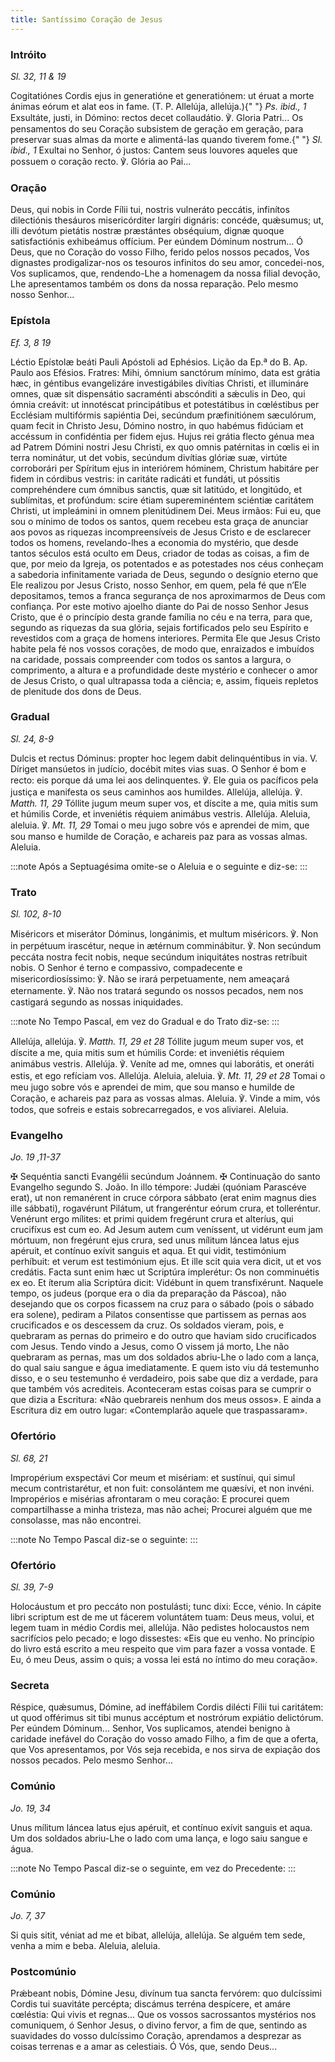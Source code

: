 ```yaml
---
title: Santíssimo Coração de Jesus
---
```


### Intróito

<em>Sl. 32, 11 & 19</em>

<div class="side-by-side not-content">
  <span>
    Cogitatiónes Cordis ejus in generatióne et generatiónem: ut éruat a morte
    ánimas eórum et alat eos in fame. (T. P. Allelúja, allelúja.){" "}
    <em>Ps. ibid., 1</em> Exsultáte, justi, in Dómino: rectos decet collaudátio.
    ℣. Gloria Patri...
  </span>
  <span>
    Os pensamentos do seu Coração subsistem de geração em geração, para
    preservar suas almas da morte e alimentá-las quando tiverem fome.{" "}
    <em>Sl. ibid., 1</em> Exultai no Senhor, ó justos: Cantem seus louvores
    aqueles que possuem o coração recto. ℣. Glória ao Pai...
  </span>
</div>

### Oração

<div class="side-by-side not-content">
  <span>
    Deus, qui nobis in Corde Fílii tui, nostris vulneráto peccátis, infinítos
    dilectiónis thesáuros misericórditer largíri dignáris: concéde, quǽsumus;
    ut, illi devótum pietátis nostræ præstántes obséquium, dignæ quoque
    satisfactiónis exhibeámus offícium. Per eúndem Dóminum nostrum...
  </span>
  <span>
    Ó Deus, que no Coração do vosso Filho, ferido pelos nossos pecados, Vos
    dignastes prodigalizar-nos os tesouros infinitos do seu amor, concedei-nos,
    Vos suplicamos, que, rendendo-Lhe a homenagem da nossa filial devoção, Lhe
    apresentamos também os dons da nossa reparação. Pelo mesmo nosso Senhor...
  </span>
</div>

### Epístola

<em>Ef. 3, 8 19</em>

<div class="side-by-side not-content">
  <span>Léctio Epístolæ beáti Pauli Apóstoli ad Ephésios.</span>
  <span>Lição da Ep.ª do B. Ap. Paulo aos Efésios.</span>
  <span>
    Fratres: Mihi, ómnium sanctórum mínimo, data est grátia hæc, in géntibus
    evangelizáre investigábiles divítias Christi, et illumináre omnes, quæ sit
    dispensátio sacraménti abscónditi a sǽculis in Deo, qui ómnia creávit: ut
    innotéscat principátibus et potestátibus in cœléstibus per Ecclésiam
    multifórmis sapiéntia Dei, secúndum præfinitiónem sæculórum, quam fecit in
    Christo Jesu, Dómino nostro, in quo habémus fidúciam et accéssum in
    confidéntia per fidem ejus. Hujus rei grátia flecto génua mea ad Patrem
    Dómini nostri Jesu Christi, ex quo omnis patérnitas in cœlis ei in terra
    nominátur, ut det vobis, secúndum divítias glóriæ suæ, virtúte corroborári
    per Spíritum ejus in interiórem hóminem, Christum habitáre per fidem in
    córdibus vestris: in caritáte radicáti et fundáti, ut póssitis comprehéndere
    cum ómnibus sanctis, quæ sit latitúdo, et longitúdo, et sublímitas, et
    profúndum: scire étiam supereminéntem sciéntiæ caritátem Christi, ut
    impleámini in omnem plenitúdinem Dei.
  </span>
  <span>
    Meus irmãos: Fui eu, que sou o mínimo de todos os santos, quem recebeu esta
    graça de anunciar aos povos as riquezas incompreensíveis de Jesus Cristo e
    de esclarecer todos os homens, revelando-lhes a economia do mystério, que
    desde tantos séculos está oculto em Deus, criador de todas as coisas, a fim
    de que, por meio da Igreja, os potentados e as potestades nos céus conheçam
    a sabedoria infinitamente variada de Deus, segundo o desígnio eterno que Ele
    realizou por Jesus Cristo, nosso Senhor, em quem, pela fé que n’Ele
    depositamos, temos a franca segurança de nos aproximarmos de Deus com
    confiança. Por este motivo ajoelho diante do Pai de nosso Senhor Jesus
    Cristo, que é o princípio desta grande família no céu e na terra, para que,
    segundo as riquezas da sua glória, sejais fortificados pelo seu Espírito e
    revestidos com a graça de homens interiores. Permita Ele que Jesus Cristo
    habite pela fé nos vossos corações, de modo que, enraizados e imbuídos na
    caridade, possais compreender com todos os santos a largura, o comprimento,
    a altura e a profundidade deste mystério e conhecer o amor de Jesus Cristo,
    o qual ultrapassa toda a ciência; e, assim, fiqueis repletos de plenitude
    dos dons de Deus.
  </span>
</div>

### Gradual

<em>Sl. 24, 8-9</em>

<div class="side-by-side not-content">
  <span>
    Dulcis et rectus Dóminus: propter hoc legem dabit delinquéntibus in via. V.
    Díriget mansúetos in judício, docébit mites vias suas.
  </span>
  <span>
    O Senhor é bom e recto: eis porque dá uma lei aos delinquentes. ℣. Ele guia
    os pacíficos pela justiça e manifesta os seus caminhos aos humildes.
  </span>
  <span>
    Allelúja, allelúja. ℣. <em>Matth. 11, 29</em> Tóllite jugum meum super vos,
    et díscite a me, quia mitis sum et húmilis Corde, et inveniétis réquiem
    animábus vestris. Allelúja.
  </span>
  <span>
    Aleluia, aleluia. ℣. <em>Mt. 11, 29</em> Tomai o meu jugo sobre vós e
    aprendei de mim, que sou manso e humilde de Coração, e achareis paz para as
    vossas almas. Aleluia.
  </span>
</div>

:::note
Após a Septuagésima omite-se o Aleluia e o seguinte e diz-se:
:::

### Trato

<em>Sl. 102, 8-10</em>

<div class="side-by-side not-content">
  <span>
    Miséricors et miserátor Dóminus, longánimis, et multum miséricors. ℣. Non in
    perpétuum irascétur, neque in ætérnum comminábitur. ℣. Non secúndum peccáta
    nostra fecit nobis, neque secúndum iniquitátes nostras retríbuit nobis.
  </span>
  <span>
    O Senhor é terno e compassivo, compadecente e misericordiosíssimo: ℣. Não se
    irará perpetuamente, nem ameaçará eternamente. ℣. Não nos tratará segundo os
    nossos pecados, nem nos castigará segundo as nossas iniquidades.
  </span>
</div>

:::note
No Tempo Pascal, em vez do Gradual e do Trato diz-se:
:::

<div class="side-by-side not-content">
  <span>
    Allelúja, allelúja. ℣. <em>Matth. 11, 29 et 28</em> Tóllite jugum meum super
    vos, et díscite a me, quia mitis sum et húmilis Corde: et inveniétis réquiem
    animábus vestris. Allelúja. ℣. Veníte ad me, omnes qui laborátis, et oneráti
    estis, et ego refíciam vos. Allelúja.
  </span>
  <span>
    Aleluia, aleluia. ℣. <em>Mt. 11, 29 et 28</em> Tomai o meu jugo sobre vós e
    aprendei de mim, que sou manso e humilde de Coração, e achareis paz para as
    vossas almas. Aleluia. ℣. Vinde a mim, vós todos, que sofreis e estais
    sobrecarregados, e vos aliviarei. Aleluia.
  </span>
</div>

### Evangelho

<em>Jo. 19 ,11-37</em>

<div class="side-by-side not-content">
  <span>
    <span class="text-red-500">✠</span> Sequéntia sancti Evangélii secúndum
    Joánnem.
  </span>
  <span>
    <span class="text-red-500">✠</span> Continuação do santo Evangelho segundo
    S. João.
  </span>
  <span>
    In illo témpore: Judǽi (quóniam Parascéve erat), ut non remanérent in cruce
    córpora sábbato (erat enim magnus dies ille sábbati), rogavérunt Pilátum, ut
    frangeréntur eórum crura, et tolleréntur. Venérunt ergo mílites: et primi
    quidem fregérunt crura et alteríus, qui crucifíxus est cum eo. Ad Jesum
    autem cum veníssent, ut vidérunt eum jam mórtuum, non fregérunt ejus crura,
    sed unus mílitum láncea latus ejus apéruit, et contínuo exívit sanguis et
    aqua. Et qui vidit, testimónium perhíbuit: et verum est testimónium ejus. Et
    ille scit quia vera dicit, ut et vos credátis. Facta sunt enim hæc ut
    Scriptúra implerétur: Os non comminuétis ex eo. Et íterum alia Scriptúra
    dicit: Vidébunt in quem transfixérunt.
  </span>
  <span>
    Naquele tempo, os judeus (porque era o dia da preparação da Páscoa), não
    desejando que os corpos ficassem na cruz para o sábado (pois o sábado era
    solene), pediram a Pilatos consentisse que partissem as pernas aos
    crucificados e os descessem da cruz. Os soldados vieram, pois, e quebraram
    as pernas do primeiro e do outro que haviam sido crucificados com Jesus.
    Tendo vindo a Jesus, como O vissem já morto, Lhe não quebraram as pernas,
    mas um dos soldados abriu-Lhe o lado com a lança, do qual saiu sangue e água
    imediatamente. E quem isto viu dá testemunho disso, e o seu testemunho é
    verdadeiro, pois sabe que diz a verdade, para que também vós acrediteis.
    Aconteceram estas coisas para se cumprir o que dizia a Escritura: «Não
    quebrareis nenhum dos meus ossos». E ainda a Escritura diz em outro lugar:
    «Contemplarão aquele que traspassaram».
  </span>
</div>

### Ofertório

<em>Sl. 68, 21</em>

<div class="side-by-side not-content">
  <span>
    Impropérium exspectávi Cor meum et misériam: et sustínui, qui simul mecum
    contristarétur, et non fuit: consolántem me quæsívi, et non invéni.
  </span>
  <span>
    Impropérios e misérias afrontaram o meu coração: E procurei quem
    compartilhasse a minha tristeza, mas não achei; Procurei alguém que me
    consolasse, mas não encontrei.
  </span>
</div>

:::note
No Tempo Pascal diz-se o seguinte:
:::

### Ofertório

<em>Sl. 39, 7-9</em>

<div class="side-by-side not-content">
  <span>
    Holocáustum et pro peccáto non postulásti; tunc dixi: Ecce, vénio. In cápite
    libri scriptum est de me ut fácerem voluntátem tuam: Deus meus, volui, et
    legem tuam in médio Cordis mei, allelúja.
  </span>
  <span>
    Não pedistes holocaustos nem sacrifícios pelo pecado; e logo dissestes: «Eis
    que eu venho. No princípio do livro está escrito a meu respeito que vim para
    fazer a vossa vontade. E Eu, ó meu Deus, assim o quis; a vossa lei está no
    íntimo do meu coração».
  </span>
</div>

### Secreta

<div class="side-by-side not-content">
  <span>
    Réspice, quǽsumus, Dómine, ad ineffábilem Cordis dilécti Fílii tui
    caritátem: ut quod offérimus sit tibi munus accéptum et nostrórum expiátio
    delictórum. Per eúndem Dóminum...
  </span>
  <span>
    Senhor, Vos suplicamos, atendei benigno à caridade inefável do Coração do
    vosso amado Filho, a fim de que a oferta, que Vos apresentamos, por Vós seja
    recebida, e nos sirva de expiação dos nossos pecados. Pelo mesmo Senhor...
  </span>
</div>

### Comúnio

<em>Jo. 19, 34</em>

<div class="side-by-side not-content">
  <span>
    Unus mílitum láncea latus ejus apéruit, et contínuo exívit sanguis et aqua.
  </span>
  <span>
    Um dos soldados abriu-Lhe o lado com uma lança, e logo saiu sangue e água.
  </span>
</div>

:::note
No Tempo Pascal diz-se o seguinte, em vez do Precedente:
:::

### Comúnio

<em>Jo. 7, 37</em>

<div class="side-by-side not-content">
  <span>Si quis sitit, véniat ad me et bibat, allelúja, allelúja.</span>
  <span>Se alguém tem sede, venha a mim e beba. Aleluia, aleluia.</span>
</div>

### Postcomúnio

<div class="side-by-side not-content">
  <span>
    Prǽbeant nobis, Dómine Jesu, divínum tua sancta fervórem: quo dulcíssimi
    Cordis tui suavitáte percépta; discámus terréna despícere, et amáre
    cœléstia: Qui vivis et regnas...
  </span>
  <span>
    Que os vossos sacrossantos mystérios nos comuniquem, ó Senhor Jesus, o
    divino fervor, a fim de que, sentindo as suavidades do vosso dulcíssimo
    Coração, aprendamos a desprezar as coisas terrenas e a amar as celestiais. Ó
    Vós, que, sendo Deus...
  </span>
</div>
